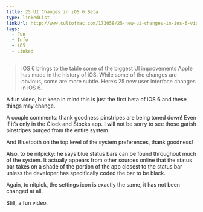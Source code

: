 ```yaml
---
title: 25 UI Changes in iOS 6 Beta
type: linkedList
linkUrl: http://www.cultofmac.com/173058/25-new-ui-changes-in-ios-6-video/
tags:
  - Fun
  - Info
  - iOS
  - Linked
---
```


> iOS 6 brings to the table some of the biggest UI improvements Apple has made in the history of iOS. While some of the changes are obvious, some are more subtle. Here’s 25 new user interface changes in iOS 6.

A fun video, but keep in mind this is just the first beta of iOS 6 and these things may change.

A couple comments: thank goodness pinstripes are being toned down! Even if it’s only in the Clock and Stocks app. I will not be sorry to see those garish pinstripes purged from the entire system.

And Bluetooth on the top level of the system preferences, thank goodness!

Also, to be nitpicky: he says blue status bars can be found throughout much of the system. It actually appears from other sources online that the status bar takes on a shade of the portion of the app closest to the status bar unless the developer has specifically coded the bar to be black.

Again, to nitpick, the settings icon is exactly the same, it has not been changed at all.

Still, a fun video.
